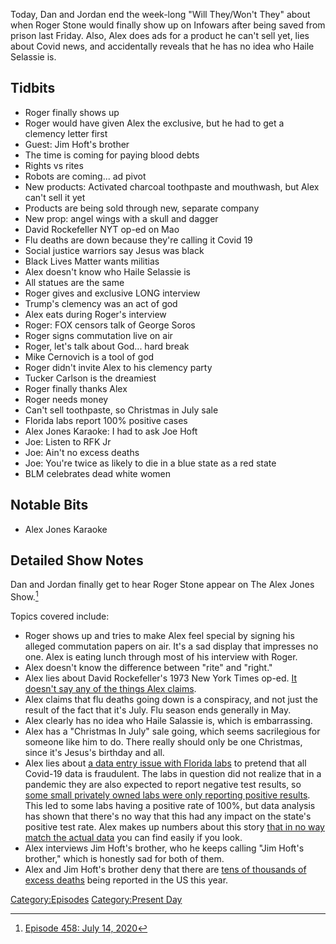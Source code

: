 {{DEFAULTSORT:
    #_EPISODE_0458:July 14, 2020
}}{{Episode
    | title           = July 14, 2020
    | caption         = [https://knowledgefight.libsyn.com/458-july-14-2020 Listen to this episode on Libsyn]
    | episodeNumber   = 458
    | length          = 01:19:19
    | airDate         = July 17, 2020
    | coverageDate    = July 14, 2020
    | episodeType     = [[:Category:Present Day|Present Day]]
    | appearance      = [[Roger Stone]], [[Jim Hoft's brother]], [[David Rockefeller]], [[Haile Selassie]], [[Mike Cernovich]], [[Tucker Carlson]], [[Joe Hoft]], [[RFK Jr]]
    | previousEpisode = [[457: July 12-13, 2020]]
    | nextEpisode     = [[459: July 17, 2020]]
}}

{{Stub}}

Today, Dan and Jordan end the week-long "Will They/Won't They" about when Roger Stone would finally show up on Infowars after being saved from prison last Friday. Also, Alex does ads for a product he can't sell yet, lies about Covid news, and accidentally reveals that he has no idea who Haile Selassie is.

==Tidbits==

*Roger finally shows up
*Roger would have given Alex the exclusive, but he had to get a clemency letter first
*Guest: Jim Hoft's brother
*The time is coming for paying blood debts
*Rights vs rites
*Robots are coming... ad pivot
*New products: Activated charcoal toothpaste and mouthwash, but Alex can't sell it yet
*Products are being sold through new, separate company
*New prop: angel wings with a skull and dagger
*David Rockefeller NYT op-ed on Mao
*Flu deaths are down because they're calling it Covid 19
*Social justice warriors say Jesus was black
*Black Lives Matter wants militias
*Alex doesn't know who Haile Selassie is
*All statues are the same
*Roger gives and exclusive LONG interview
*Trump's clemency was an act of god
*Alex eats during Roger's interview
*Roger: FOX censors talk of George Soros
*Roger signs commutation live on air
*Roger, let's talk about God... hard break
*Mike Cernovich is a tool of god
*Roger didn't invite Alex to his clemency party
*Tucker Carlson is the dreamiest
*Roger finally thanks Alex
*Roger needs money
*Can't sell toothpaste, so Christmas in July sale
*Florida labs report 100% positive cases
*Alex Jones Karaoke: I had to ask Joe Hoft
*Joe: Listen to RFK Jr
*Joe: Ain't no excess deaths
*Joe: You're twice as likely to die in a blue state as a red state
*BLM celebrates dead white women

==Notable Bits==

*Alex Jones Karaoke

==Detailed Show Notes==

Dan and Jordan finally get to hear Roger Stone appear on The Alex Jones Show.<ref>[https://knowledgefight.com/research/2020/7/20/episode-458-july-14-2020 Episode 458: July 14, 2020]</ref>

Topics covered include:

*Roger shows up and tries to make Alex feel special by signing his alleged commutation papers on air. It's a sad display that impresses no one. Alex is eating lunch through most of his interview with Roger.
*Alex doesn't know the difference between "rite" and "right."
*Alex lies about David Rockefeller's 1973 New York Times op-ed. [https://www.nytimes.com/1973/08/10/archives/from-a-china-traveler.html It doesn't say any of the things Alex claims].
*Alex claims that flu deaths going down is a conspiracy, and not just the result of the fact that it's July. Flu season ends generally in May.
*Alex clearly has no idea who Haile Salassie is, which is embarrassing.
*Alex has a "Christmas In July" sale going, which seems sacrilegious for someone like him to do. There really should only be one Christmas, since it's Jesus's birthday and all.
*Alex lies about [https://www.nbcmiami.com/news/local/conspiracy-theorists-and-virus-deniers-amplify-and-distort-minor-data-error/2262792/ a data entry issue with Florida labs] to pretend that all Covid-19 data is fraudulent. The labs in question did not realize that in a pandemic they are also expected to report negative test results, so [https://www.fox13news.com/news/doh-some-florida-labs-only-reported-positive-covid-19-results-not-negatives some small privately owned labs were only reporting positive results]. This led to some labs having a positive rate of 100%, but data analysis has shown that there's no way that this had any impact on the state's positive test rate. Alex makes up numbers about this story [https://www.fox35orlando.com/news/fox-35-investigates-florida-department-of-health-says-some-labs-have-not-reported-negative-covid-19-results that in no way match the actual data] you can find easily if you look.
*Alex interviews Jim Hoft's brother, who he keeps calling "Jim Hoft's brother," which is honestly sad for both of them.
*Alex and Jim Hoft's brother deny that there are [https://jamanetwork.com/journals/jamainternalmedicine/fullarticle/2767980 tens of thousands of excess deaths] being reported in the US this year.

[[Category:Episodes]]
[[Category:Present Day]]